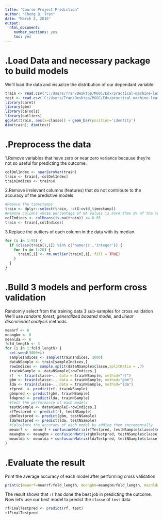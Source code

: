 ```yaml
---
title: "Course Project Prediction"
author: "Thong B. Tran"
date: "March 2, 2016"
output:
  html_document:
    number_sections: yes
    toc: yes
---
```


# .Load Data and necessary package to build models

We'll load the data and visualize the distribution of our dependant variable

```r
train <- read.csv('C:/Users/Tran/Desktop/MOOC/Edx/practical-machine-learning/pml-training.csv')
test <- read.csv('C:/Users/Tran/Desktop/MOOC/Edx/practical-machine-learning/pml-testing.csv')
library(caret)
library(gbm)
library(caTools)
library(outliers)
ggplot(train, aes(x=classe)) + geom_bar(position='identity')
dim(train); dim(test)
```


# .Preprocess the data

1.Remove variables that have zero or near zero variance because they're not so useful for predicting the outcome. 

```r
colDelIndex <- nearZeroVar(train)
train <- train[,-colDelIndex]
trainIndices <- train$X
```

2.Remove irrelevant columns (features) that do not contribute to the accuracy of the predictive models

```r
#Remove the timestamps
train <- dplyr::select(train, -c(X:cvtd_timestamp))
#Remove columns whose percentage of NA values is more than 5% of the total cells its column         
colIndices <- colMeans(is.na(train)) <= 0.05
train <- train[,colIndices]
```

3.Replace the outliers of each column in the data with its median

```r

for (i in 1:55) {
  if (class(train[1,i]) %in% c('numeric','integer')) {
    for (n in 1:20) {
      train[,i] <- rm.outlier(train[,i], fill = TRUE) 
    }
  }
}
```

# .Build 3 models and perform cross validation

Randomly select from the training data 3 sub-samples for cross validation
We'll use *randorm forest*, *generalized boosted model*, and *linear discriminant analysis* methods.

```r
meanrf <- 0
meangbm <- 0
meanlda <- 0 
fold_length <- 3
for (i in 1:fold_length) {
  set.seed(3000+i)
  sampleIndices <- sample(trainIndices, 1000)
  dataNSample <- train[sampleIndices,]
  rowIndices <- sample.split(dataNSample$classe,SplitRatio = .7)
  trainNSample <- dataNSample[rowIndices,]
  rf  <- train(classe~., data = trainNSample, method="rf")
  gbm <- train(classe~., data = trainNSample, method="gbm")
  lda <- train(classe~., data = trainNSample, method="lda")
  rfpred  <- predict(rf, trainNSample)
  gbmpred <- predict(gbm, trainNSample)
  ldapred <- predict(lda, trainNSample)
  #Test the performance of each models
  testNSample <- dataNSample[-rowIndices,]
  rfTestpred <- predict(rf, testNSample)
  gbmTestpred <- predict(gbm, testNSample)
  ldaTestpred <- predict(lda, testNSample)
  #Calculate the accuracy of each model by adding them incrementally
  meanrf <-  meanrf + confusionMatrix(rfTestpred, testNSample$classe)$overall['Accuracy'][[1]]
  meangbm <- meangbm + confusionMatrix(gbmTestpred, testNSample$classe)$overall['Accuracy'][[1]]
  meanlda <- meanlda + confusionMatrix(ldaTestpred, testNSample$classe)$overall['Accuracy'][[1]]
}
```

# .Evaluate the result
Print the average accuracy of each model after performing cross validation 

```r
print(c(meanrf=meanrf/fold_length, meangbm=meangbm/fold_length, meanlda=meanlda/fold_length))
```

The result shows that `rf` has done the best job in predicting the outcome.
Now let's use our best model to predict the `classe` of `test` data

```r
rfFinalTestpred <- predict(rf, test)
rfFinalTestpred
```

